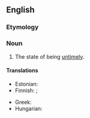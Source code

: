 ==English==

===Etymology===
{{suffix|en|untimely|ness}}

===Noun===
{{en-noun|-|es}}

# The state of being [[untimely]].

====Translations====
{{trans-top|state of being untimely}}
* Estonian: {{t|et|ajakohatus}}
* Finnish: {{t|fi|[[huono]] [[ajoitus]]}}; {{t|fi|ennenaikaisuus}}
{{trans-mid}}
* Greek: {{t+|el|ανεπικαιρότητα|f}}
* Hungarian: {{t|hu|időszerűtlenség}}
{{trans-bottom}}